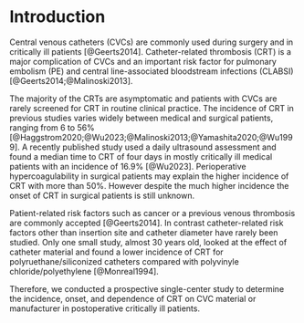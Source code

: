 # Introduction

Central venous catheters (CVCs) are commonly used during surgery and in critically ill patients [@Geerts2014].
Catheter-related thrombosis (CRT) is a major complication of CVCs and an important risk factor for pulmonary embolism (PE) and
central line-associated bloodstream infections (CLABSI)[@Geerts2014;@Malinoski2013].

The majority of the CRTs are asymptomatic and patients with CVCs are rarely screened for CRT in routine clinical practice.
The incidence of CRT in previous studies varies widely between medical and surgical patients, ranging from 6 to 56% [@Haggstrom2020;@Wu2023;@Malinoski2013;@Yamashita2020;@Wu1999].
A recently published study used a daily ultrasound assessment and found a median time to CRT of four days in mostly critically ill medical patients with an incidence of 16.9% [@Wu2023].
Perioperative hypercoagulability in surgical patients may explain the higher incidence of CRT with more than 50%.
However despite the much higher incidence the onset of CRT in surgical patients is still unknown.

Patient-related risk factors such as cancer or a previous venous thrombosis are commonly accepted [@Geerts2014].
In contrast catheter-related risk factors other than insertion site and catheter diameter have rarely been studied.
Only one small study, almost 30 years old, looked at the effect of catheter material and found a lower incidence of CRT for polyruethane/siliconized catheters compared with polyvinyle chloride/polyethylene [@Monreal1994].

Therefore, we conducted a prospective single-center study to determine the incidence, onset, and dependence of CRT on CVC material or manufacturer in postoperative critically ill patients.
